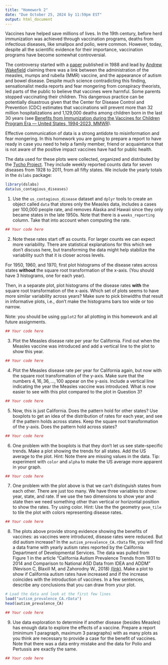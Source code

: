 ```yaml
---
title: "Homework 2"
date: "Due October 25, 2024 by 11:59pm EST"
output: html_document
---
```



Vaccines have helped save millions of lives. In the 19th century, before herd immunization was achieved through vaccination programs, deaths from infectious diseases, like smallpox and polio, were common. However, today, despite all the scientific evidence for their importance, vaccination programs have become somewhat controversial.

The controversy started with a [paper](http://www.thelancet.com/journals/lancet/article/PIIS0140-6736(97)11096-0/abstract) published in 1988 and lead by [Andrew Wakefield](https://en.wikipedia.org/wiki/Andrew_Wakefield) claiming 
there was a link between the administration of the measles, mumps and rubella (MMR) vaccine, and the appearance of autism and bowel disease. 
Despite much science contradicting this finding, sensationalist media reports and fear mongering from conspiracy theorists, led parts of the public to believe that vaccines were harmful. Some parents stopped vaccinating their children. This dangerous practice can be potentially disastrous given that the Center for Disease Control and Prevention (CDC) estimates that vaccinations will prevent more than 32 million hospitalizations and 1,129,000 deaths among children born in the last 30 years (see [Benefits from Immunization during the Vaccines for Children Program Era — United States, 1994-2023, MMWR](https://www.cdc.gov/mmwr/volumes/73/wr/mm7331a2.htm#:~:text=Among%20approximately%20117%20million%20children,%242.7%20trillion%20in%20societal%20costs.)). 

Effective communication of data is a strong antidote to misinformation and fear mongering. In this homework you are going to prepare a report to have ready in case you need to help a family member, friend or acquaintance that is not aware of the positive impact vaccines have had for public health.

The data used for these plots were collected, organized and distributed by the [Tycho Project](http://www.tycho.pitt.edu/). They include weekly reported counts data for seven diseases from 1928 to 2011, from all fifty states. We include the yearly totals in the `dslabs` package:

```r
library(dslabs)
data(us_contagious_diseases)
```

1. Use the `us_contagious_disease` dataset and `dplyr` tools to create an object called `data` that stores only the Measles data, includes a cases per 100,000 people rate, and removes Alaska and Hawaii since they only became states in the late 1950s. Note that there is a `weeks_reporting` column. Take that into account when computing the rate.

```r
## Your code here
```

2. Note these rates start off as counts. For larger counts we can expect more variability. There are statistical explanations for this which we don't discuss here, but transforming the data might help stabilize the variability such that it is closer across levels. 

For 1950, 1960, and 1970, first plot histograms of the disease rates across states **without** the square root transformation of the x-axis. (You should have 3 histograms, one for each year). 

Then, in a separate plot, plot histograms of the disease rates **with** the square root transformation of the x-axis. 
Which set of plots seems to have more similar variability across years? Make sure to pick binwidths that result in informative plots, i.e., don't make the histograms bars too wide or too narrow.

Note: you should be using `ggplot2` for all plotting in this homework and all future assignments.

```r
## Your code here
```


3. Plot the Measles disease rate per year for California. Find out when the Measles vaccine was introduced and add a vertical line to the plot to show this year. 

```r
## Your code here
```


4. Plot the Measles disease rate per year for California again, but now with the square root transformation of the y-axis. Make sure that the numbers $4,16,36, \dots, 100$ appear on the y-axis. Include a vertical line indicating the year the Measles vaccine was introduced. What is now easier to see with this plot compared to the plot in Question 3?

```r
## Your code here
```

5. Now, this is just California. Does the pattern hold for other states? Use boxplots to get an idea of the distribution of rates for each year, and see if the pattern holds across states. Keep the square root transformation of the y-axis. Does the pattern hold across states?

```r
## Your code here
```

6. One problem with the boxplots is that they don't let us see state-specific trends. Make a plot showing the trends for all states. Add the US average to the plot. Hint: Note there are missing values in the data. Tip: experiment with `color` and `alpha` to make the US average more apparent in your graph. 

```r
## Your code here
```

7. One problem with the plot above is that we can't distinguish states from each other. There are just too many. We have three variables to show: year, state, and rate. If we use the two dimensions to show year and state then we need something other than vertical or horizontal position to show the rates. Try using color. Hint: Use the the geometry `geom_tile` to tile the plot with colors representing disease rates. 

```r
## Your code here
```

8. The plots above provide strong evidence showing the benefits of vaccines: as vaccines were introduced, disease rates were reduced. But did autism increase? In the `autism_prevalence_CA.rData` file, you will find a data frame with yearly autism rates reported by the California Department of Developmental Services. The data was pulled from Figure 1 in the article “California Autism Prevalence Trends from 1931 to 2014 and Comparison to National ASD Data from IDEA and ADDM” (Nevison C, Blaxill M, and Zahorodny W., 2018) [(link)](https://link.springer.com/content/pdf/10.1007/s10803-018-3670-2.pdf). Make a plot to show if California autism rates have increased and if the increase coincides with the introduction of vaccines. In a few sentences, describe any conclusions that you can draw from your plot.

```r
# Load the data and look at the first few lines
load("autism_prevalence_CA.rData")
head(autism_prevalence_CA)
```

```r
## Your code here
```


9. Use data exploration to determine if another disease (besides Measles) has enough data to explore the effects of a vaccine. Prepare a report (minimum 1 paragraph, maximum 3 paragraphs) with as many plots as you think are necessary to provide a case for the benefit of vaccines. Note that there was a data entry mistake and the data for Polio and Pertussis are exactly the same. 

```r
## Your code here
```


